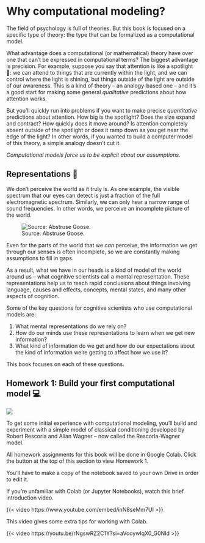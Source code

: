 # Why computational modeling? {#intro}

The field of psychology is full of theories. But this book is focused on a specific type of theory: the type that can be formalized as a computational model.

What advantage does a computational (or mathematical) theory have over one that can't be expressed in computational terms? The biggest advantage is precision. For example, suppose you say that attention is like a spotlight 🔦: we can attend to things that are currently within the light, and we can control where the light is shining, but things outside of the light are outside of our awareness. This is a kind of theory -- an analogy-based one -- and it's a good start for making some general *qualitative* predictions about how attention works.

But you'll quickly run into problems if you want to make precise *quantitative* predictions about attention. How big is the spotlight? Does the size expand and contract? How quickly does it move around? Is attention completely absent outside of the spotlight or does it ramp down as you get near the edge of the light? In other words, if you wanted to build a computer model of this theory, a simple analogy doesn't cut it.

*Computational models force us to be explicit about our assumptions.*

## Representations 🔸

We don't perceive the world as it truly is. As one example, the visible spectrum that our eyes can detect is just a fraction of the full electromagnetic spectrum. Similarly, we can only hear a narrow range of sound frequencies. In other words, we perceive an incomplete picture of the world.

![Source: Abstruse Goose.](images/01/range_of_sensation.png)

Even for the parts of the world that we *can* perceive, the information we get through our senses is often incomplete, so we are constantly making assumptions to fill in gaps.

As a result, what we have in our heads is a kind of model of the world around us -- what cognitive scientists call a mental representation. These representations help us to reach rapid conclusions about things involving language, causes and effects, concepts, mental states, and many other aspects of cognition.

Some of the key questions for cognitive scientists who use computational models are:

1.  What mental representations do we rely on?
2.  How do our minds use these representations to learn when we get new information?
3.  What kind of information do we get and how do our expectations about the kind of information we're getting to affect how we use it?

This book focuses on each of these questions.

## Homework 1: Build your first computational model 💻

[![](https://colab.research.google.com/assets/colab-badge.svg)](https://colab.research.google.com/drive/1MEiil0swXHERwJ38rVGZPTndyetHJPYQ?usp=sharing)

To get some initial experience with computational modeling, you'll build and experiment with a simple model of classical conditioning developed by Robert Rescorla and Allan Wagner -- now called the Rescorla-Wagner model.

All homework assignments for this book will be done in Google Colab. Click the button at the top of this section to view Homework 1.

::: callout-note
You'll have to make a copy of the notebook saved to your own Drive in order to edit it.
:::

If you're unfamiliar with Colab (or Jupyter Notebooks), watch this brief introduction video.

{{< video https://www.youtube.com/embed/inN8seMm7UI >}}

This video gives some extra tips for working with Colab.

{{< video https://youtu.be/rNgswRZ2C1Y?si=aVooywIqX0_G0NId >}}
